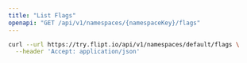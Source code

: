```yaml
---
title: "List Flags"
openapi: "GET /api/v1/namespaces/{namespaceKey}/flags"
---
```


<RequestExample>

```bash cURL
curl --url https://try.flipt.io/api/v1/namespaces/default/flags \
  --header 'Accept: application/json'
```

</RequestExample>
